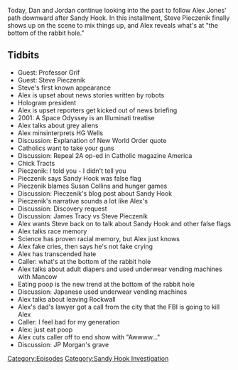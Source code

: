 {{DEFAULTSORT:
    #_EPISODE_0338:March 27-28, 2013
}}{{Episode
    | title             = March 27-28, 2013
    | caption           = [https://knowledgefight.libsyn.com/knowledge-fight-march-27-28-2013 Listen to this episode on Libsyn]
    | episodeNumber     = 338
    | length            = 01:17:07
    | airDate           = September 2, 2019
    | coverageStartDate = March 27, 2013
    | coverageEndDate   = March 28, 2013
    | episodeType       = [[:Category:Sandy Hook Investigation|Sandy Hook Investigation]]
    | appearance        = [[Professor Grif]], [[Steve Pieczenik]], [[HG Wells]], [[Susan Collins]], [[James Tracy]], [[Mancow]], [[JP Morgan]]
    | previousEpisode   = [[337: August 28-29, 2019]]
    | nextEpisode       = [[339: March 29-April 1, 2013]]
}}

{{Stub}}

Today, Dan and Jordan continue looking into the past to follow Alex Jones' path downward after Sandy Hook. In this installment, Steve Pieczenik finally shows up on the scene to mix things up, and Alex reveals what's at "the bottom of the rabbit hole."

==Tidbits==

*Guest: Professor Grif
*Guest: Steve Pieczenik
*Steve's first known appearance
*Alex is upset about news stories written by robots
*Hologram president
*Alex is upset reporters get kicked out of news briefing
*2001: A Space Odyssey is an Illuminati treatise
*Alex talks about grey aliens
*Alex minsinterprets HG Wells
*Discussion: Explanation of New World Order quote
*Catholics want to take your guns
*Discussion: Repeal 2A op-ed in Catholic magazine America
*Chick Tracts
*Pieczenik: I told you - I didn't tell you
*Pieczenik says Sandy Hook was false flag
*Pieczenik blames Susan Collins and hunger games
*Discussion: Pieczenik's blog post about Sandy Hook
*Pieczenik's narrative sounds a lot like Alex's
*Discussion: Discovery request
*Discussion: James Tracy vs Steve Pieczenik
*Alex wants Steve back on to talk about Sandy Hook and other false flags
*Alex talks race memory
*Science has proven racial memory, but Alex just knows
*Alex fake cries, then says he's not fake crying
*Alex has transcended hate
*Caller: what's at the bottom of the rabbit hole
*Alex talks about adult diapers and used underwear vending machines with Mancow
*Eating poop is the new trend at the bottom of the rabbit hole
*Discussion: Japanese used underwear vending machines
*Alex talks about leaving Rockwall
*Alex's dad's lawyer got a call from the city that the FBI is going to kill Alex
*Caller: I feel bad for my generation
*Alex: just eat poop
*Alex cuts caller off to end show with "Awwww..."
*Discussion: JP Morgan's grave

[[Category:Episodes]]
[[Category:Sandy Hook Investigation]]
